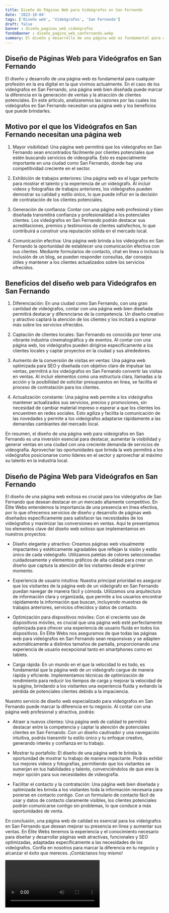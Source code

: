 ```yaml
---
title: Diseño de Páginas Web para Videógrafos en San Fernando
date: '2023-10-04'
tags: ['Diseño web', 'Videógrafos', 'San Fernando']
draft: false
banner : diseño_paginas_web_videógrafos
fondoBanner : diseño_pagina_web_sanfernando.webp
summary: El diseño y desarrollo de una página web es fundamental para cualquier profesión en la era digital en la que vivimos actualmente. En el caso de los videógrafos en San Fernando, una página web bien diseñada puede marcar la diferencia en la generación de ventas y la atracción de clientes potenciales. En este artículo, analizaremos las razones por las cuales los videógrafos en San Fernando necesitan una página web y los beneficios que puede brindarles.
---
```


## Diseño de Páginas Web para Videógrafos en San Fernando

El diseño y desarrollo de una página web es fundamental para cualquier profesión en la era digital en la que vivimos actualmente. En el caso de los videógrafos en San Fernando, una página web bien diseñada puede marcar la diferencia en la generación de ventas y la atracción de clientes potenciales. En este artículo, analizaremos las razones por las cuales los videógrafos en San Fernando necesitan una página web y los beneficios que puede brindarles.

## Motivo por el que los Videógrafos en San Fernando necesitan una página web

1. Mayor visibilidad: Una página web permitirá que los videógrafos en San Fernando sean encontrados fácilmente por clientes potenciales que estén buscando servicios de videografía. Esto es especialmente importante en una ciudad como San Fernando, donde hay una competitividad creciente en el sector.

2. Exhibición de trabajos anteriores: Una página web es el lugar perfecto para mostrar el talento y la experiencia de un videógrafo. Al incluir videos y fotografías de trabajos anteriores, los videógrafos pueden demostrar su calidad y estilo único, lo que puede influir en la decisión de contratación de los clientes potenciales.

3. Generación de confianza: Contar con una página web profesional y bien diseñada transmitirá confianza y profesionalidad a los potenciales clientes. Los videógrafos en San Fernando podrán destacar sus acreditaciones, premios y testimonios de clientes satisfechos, lo que contribuirá a construir una reputación sólida en el mercado local.

4. Comunicación efectiva: Una página web brinda a los videógrafos en San Fernando la oportunidad de establecer una comunicación efectiva con sus clientes. Mediante formularios de contacto, chat en línea o incluso la inclusión de un blog, se pueden responder consultas, dar consejos útiles y mantener a los clientes actualizados sobre los servicios ofrecidos.

## Beneficios del diseño web para Videógrafos en San Fernando

1. Diferenciación: En una ciudad como San Fernando, con una gran cantidad de videógrafos, contar con una página web bien diseñada permitirá destacar y diferenciarse de la competencia. Un diseño creativo y atractivo captará la atención de los clientes y los incitará a explorar más sobre los servicios ofrecidos.

2. Captación de clientes locales: San Fernando es conocida por tener una vibrante industria cinematográfica y de eventos. Al contar con una página web, los videógrafos pueden dirigirse específicamente a los clientes locales y captar proyectos en la ciudad y sus alrededores.

3. Aumento de la conversión de visitas en ventas: Una página web optimizada para SEO y diseñada con objetivo claro de impulsar las ventas, permitirá a los videógrafos en San Fernando convertir las visitas en ventas. Al incluir elementos como una estructura clara, llamadas a la acción y la posibilidad de solicitar presupuestos en línea, se facilita el proceso de contratación para los clientes.

4. Actualización constante: Una página web permite a los videógrafos mantener actualizados sus servicios, precios y promociones, sin necesidad de cambiar material impreso o esperar a que los clientes los encuentren en redes sociales. Esto agiliza y facilita la comunicación de las novedades y permite a los videógrafos adaptarse rápidamente a las demandas cambiantes del mercado local.

En resumen, el diseño de una página web para videógrafos en San Fernando es una inversión esencial para destacar, aumentar la visibilidad y generar ventas en una ciudad con una creciente demanda de servicios de videografía. Aprovechar las oportunidades que brinda la web permitirá a los videógrafos posicionarse como líderes en el sector y aprovechar al máximo su talento en la industria local.

<GifSeo />

<Cta />

## Diseño de Página Web para Videógrafos en San Fernando



El diseño de una página web exitosa es crucial para los videógrafos de San Fernando que desean destacar en un mercado altamente competitivo. En Élite Webs entendemos la importancia de una presencia en línea efectiva, por lo que ofrecemos servicios de diseño y desarrollo de páginas web diseñados específicamente para satisfacer las necesidades de los videógrafos y maximizar las conversiones en ventas. Aquí te presentamos los elementos clave del diseño web exitoso que implementamos en nuestros proyectos:

- Diseño elegante y atractivo: Creamos páginas web visualmente impactantes y estéticamente agradables que reflejan la visión y estilo único de cada videógrafo. Utilizamos paletas de colores seleccionadas cuidadosamente y elementos gráficos de alta calidad para crear un diseño que captura la atención de los visitantes desde el primer momento.

- Experiencia de usuario intuitiva: Nuestra principal prioridad es asegurar que los visitantes de la página web de un videógrafo en San Fernando puedan navegar de manera fácil y cómoda. Utilizamos una arquitectura de información clara y organizada, que permite a los usuarios encontrar rápidamente la información que buscan, incluyendo muestras de trabajos anteriores, servicios ofrecidos y datos de contacto.

- Optimización para dispositivos móviles: Con el creciente uso de dispositivos móviles, es crucial que una página web esté perfectamente optimizada para ofrecer una experiencia de usuario fluida en todos los dispositivos. En Élite Webs nos aseguramos de que todas las páginas web para videógrafos en San Fernando sean responsivas y se adapten automáticamente a distintos tamaños de pantalla, proporcionando una experiencia de usuario excepcional tanto en smartphones como en tablets.

- Carga rápida: En un mundo en el que la velocidad lo es todo, es fundamental que la página web de un videógrafo cargue de manera rápida y eficiente. Implementamos técnicas de optimización de rendimiento para reducir los tiempos de carga y mejorar la velocidad de la página, brindando a los visitantes una experiencia fluida y evitando la pérdida de potenciales clientes debido a la impaciencia.

Nuestro servicio de diseño web especializado para videógrafos en San Fernando puede marcar la diferencia en tu negocio. Al contar con una página web profesional y atractiva, podrás:

- Atraer a nuevos clientes: Una página web de calidad te permitirá destacar entre la competencia y captar la atención de potenciales clientes en San Fernando. Con un diseño cautivador y una navegación intuitiva, podrás transmitir tu estilo único y tu enfoque creativo, generando interés y confianza en tu trabajo.

- Mostrar tu portafolio: El diseño de una página web te brinda la oportunidad de mostrar tu trabajo de manera impactante. Podrás exhibir tus mejores videos y fotografías, permitiendo que los visitantes se sumerjan en tus habilidades y talento, convenciéndolos de que eres la mejor opción para sus necesidades de videografía.

- Facilitar el contacto y la contratación: Una página web bien diseñada y optimizada les brinda a los visitantes toda la información necesaria para ponerse en contacto contigo. Con un formulario de contacto fácil de usar y datos de contacto claramente visibles, los clientes potenciales podrán comunicarse contigo sin problemas, lo que conduce a más oportunidades de venta.

En conclusión, una página web de calidad es esencial para los videógrafos en San Fernando que desean mejorar su presencia en línea y aumentar sus ventas. En Élite Webs tenemos la experiencia y el conocimiento necesario para diseñar y desarrollar páginas web atractivas, funcionales y SEO optimizadas, adaptadas específicamente a las necesidades de los videógrafos. Confía en nosotros para marcar la diferencia en tu negocio y alcanzar el éxito que mereces. ¡Contáctanos hoy mismo!

<Video />

<CtaBot job='Videógrafos' city='San Fernando'/>

<Gmaps query='San Fernando+españa+maps' />